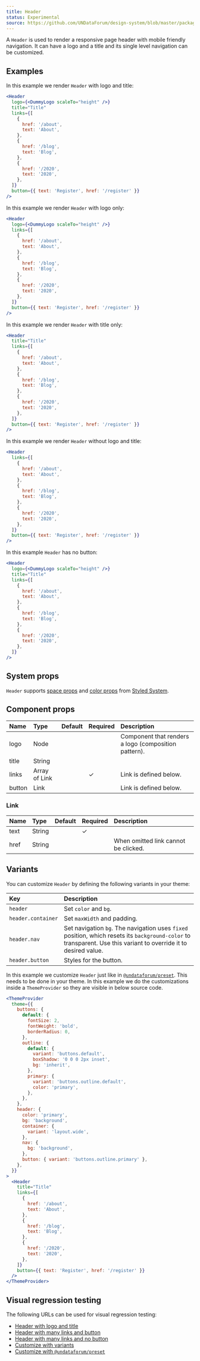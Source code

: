 ```yaml
---
title: Header
status: Experimental
source: https://github.com/UNDataForum/design-system/blob/master/packages/components/src/header.js
---
```


A `Header` is used to render a responsive page header with mobile friendly
navigation. It can have a logo and a title and its single level navigation can
be customized.

## Examples

In this example we render `Header` with logo and title:

```jsx live
<Header
  logo={<DummyLogo scaleTo="height" />}
  title="Title"
  links={[
    {
      href: '/about',
      text: 'About',
    },
    {
      href: '/blog',
      text: 'Blog',
    },
    {
      href: '/2020',
      text: '2020',
    },
  ]}
  button={{ text: 'Register', href: '/register' }}
/>
```

In this example we render `Header` with logo only:

```jsx live
<Header
  logo={<DummyLogo scaleTo="height" />}
  links={[
    {
      href: '/about',
      text: 'About',
    },
    {
      href: '/blog',
      text: 'Blog',
    },
    {
      href: '/2020',
      text: '2020',
    },
  ]}
  button={{ text: 'Register', href: '/register' }}
/>
```

In this example we render `Header` with title only:

```jsx live
<Header
  title="Title"
  links={[
    {
      href: '/about',
      text: 'About',
    },
    {
      href: '/blog',
      text: 'Blog',
    },
    {
      href: '/2020',
      text: '2020',
    },
  ]}
  button={{ text: 'Register', href: '/register' }}
/>
```

In this example we render `Header` without logo and title:

```jsx live
<Header
  links={[
    {
      href: '/about',
      text: 'About',
    },
    {
      href: '/blog',
      text: 'Blog',
    },
    {
      href: '/2020',
      text: '2020',
    },
  ]}
  button={{ text: 'Register', href: '/register' }}
/>
```

In this example `Header` has no button:

```jsx live
<Header
  logo={<DummyLogo scaleTo="height" />}
  title="Title"
  links={[
    {
      href: '/about',
      text: 'About',
    },
    {
      href: '/blog',
      text: 'Blog',
    },
    {
      href: '/2020',
      text: '2020',
    },
  ]}
/>
```

## System props

`Header` supports [space props](https://styled-system.com/api#space) and
[color props](https://styled-system.com/api#color) from
[Styled System](https://styled-system.com/).

## Component props

| Name   | Type          | Default | Required | Description                                          |
| :----- | :------------ | :------ | :------- | :--------------------------------------------------- |
| logo   | Node          |         |          | Component that renders a logo (composition pattern). |
| title  | String        |         |          |                                                      |
| links  | Array of Link |         | ✓        | Link is defined below.                               |
| button | Link          |         |          | Link is defined below.                               |

### Link

| Name | Type   | Default | Required | Description                          |
| :--- | :----- | :------ | :------- | :----------------------------------- |
| text | String |         | ✓        |                                      |
| href | String |         |          | When omitted link cannot be clicked. |

## Variants

You can customize `Header` by defining the following variants in your theme:

| Key                | Description                                                                                                                                                      |
| :----------------- | :--------------------------------------------------------------------------------------------------------------------------------------------------------------- |
| `header`           | Set `color` and `bg`.                                                                                                                                            |
| `header.container` | Set `maxWidth` and padding.                                                                                                                                      |
| `header.nav`       | Set navigation `bg`. The navigation uses `fixed` position, which resets its `background-color` to transparent. Use this variant to override it to desired value. |
| `header.button`    | Styles for the button.                                                                                                                                           |

In this example we customize `Header` just like in
[`@undataforum/preset`](/preset). This needs to be done in your theme. In this
example we do the customizations inside a `ThemeProvider` so they are visible in
below source code.

```jsx live
<ThemeProvider
  theme={{
    buttons: {
      default: {
        fontSize: 2,
        fontWeight: 'bold',
        borderRadius: 0,
      },
      outline: {
        default: {
          variant: 'buttons.default',
          boxShadow: '0 0 0 2px inset',
          bg: 'inherit',
        },
        primary: {
          variant: 'buttons.outline.default',
          color: 'primary',
        },
      },
    },
    header: {
      color: 'primary',
      bg: 'background',
      container: {
        variant: 'layout.wide',
      },
      nav: {
        bg: 'background',
      },
      button: { variant: 'buttons.outline.primary' },
    },
  }}
>
  <Header
    title="Title"
    links={[
      {
        href: '/about',
        text: 'About',
      },
      {
        href: '/blog',
        text: 'Blog',
      },
      {
        href: '/2020',
        text: '2020',
      },
    ]}
    button={{ text: 'Register', href: '/register' }}
  />
</ThemeProvider>
```

## Visual regression testing

The following URLs can be used for visual regression testing:

- [Header with logo and title](/header/logo-and-title)
- [Header with many links and button](/header/many-links-and-button)
- [Header with many links and no button](/header/many-links-no-button)
- [Customize with variants](/header/customize-with-variants)
- [Customize with `@undataforum/preset`](/header/customize-with-preset)
